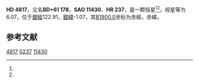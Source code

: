 {{Starbox begin
| name = HD 4817
}}
{{Starbox observe
| epoch = [[J2000.0|J2000.0]]
| constell = {{星座名待查}}<ref name=SIMBAD>{{cite web
 | url=http://simbad.u-strasbg.fr/simbad/sim-id?Ident=HR+237
 | title =Pulsating variable Star
 | publisher=Centre de Données astronomiques de Strasbourg
 | work=SIMBAD
 | accessdate=2012-07-13}}</ref><ref name=DATA>{{cite web
 | url=http://vizier.u-strasbg.fr/viz-bin/VizieR-5?-out.add=.&-source=5050&-corr=PK=HR&-out.max=9999&HR=237
 | title=VizieR Detailed Page
 | accessdate=2012-07-13
 | archive-date=2019-02-16
 | archive-url=https://web.archive.org/web/20190216113133/http://vizier.u-strasbg.fr/viz-bin/VizieR-5?-out.add=.&-source=5050&-corr=PK=HR&-out.max=9999&HR=237
 | dead-url=no
 }}</ref>
| 星官 = 
| ra = {{RA|0|51|16.4}}<ref name=SIMBAD /><ref name=DATA />
| dec = {{DEC|+61|48|21}}<ref name=SIMBAD /><ref name=DATA />
| appmag_v = 6.07<ref name=SIMBAD /><ref name=DATA />
}}
{{Starbox character
| class = K2Ib-IICN-2<ref name=SIMBAD /><ref name=DATA />
| b-v = 1.88<ref name=SIMBAD /><ref name=DATA />
| u-b = 1.84<ref name=SIMBAD /><ref name=DATA />
| r-i = <ref name=SIMBAD /><ref name=DATA />
| variable = 
}}
{{Starbox astrometry
| radial_v = 1.84
| prop_mo_ra = -6
| parallax = 
| p_error = 
}}
{{Starbox catalog
| names =BD+61 178，[[SAO星表|SAO]] 11430，[[HD星表|HD]] 4817，[[HR星表|HR]] 237}}
{{Starbox reference |Simbad=HR+237}}
{{Starbox end}}

'''HD 4817'''，又名'''BD+61 178'''，'''SAO 11430'''、'''HR 237'''，是一颗恒星<ref name=SIMBAD /><ref name=DATA />，视星等为6.07，位于[[銀道座標系|銀經]]122.91，[[銀道座標系|銀緯]]-1.07，其[[B1900.0|B1900.0]]坐标为赤經{{RA|0|45|17.5}}，赤緯{{DEC|+61|-1.07|40}}。

== 参考文献 ==
{{reflist}}

{{star-stub}}

[[Category:HD和HDE天體|4817]]
[[Category:HR天體|0237]]
[[Category:SAO天體|11430]]